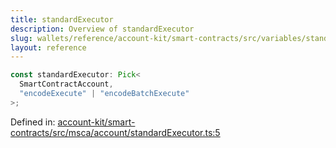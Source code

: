 ```yaml
---
title: standardExecutor
description: Overview of standardExecutor
slug: wallets/reference/account-kit/smart-contracts/src/variables/standardExecutor
layout: reference
---
```


```ts
const standardExecutor: Pick<
  SmartContractAccount,
  "encodeExecute" | "encodeBatchExecute"
>;
```

Defined in: [account-kit/smart-contracts/src/msca/account/standardExecutor.ts:5](https://github.com/alchemyplatform/aa-sdk/blob/da19afd63b0ba06a4de95b0d2d7871f64d546304/account-kit/smart-contracts/src/msca/account/standardExecutor.ts#L5)
